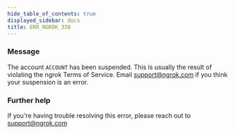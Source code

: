```yaml
---
hide_table_of_contents: true
displayed_sidebar: docs
title: ERR_NGROK_338
---
```


### Message

The account `ACCOUNT` has been suspended.
This is usually the result of violating the ngrok Terms of Service.
Email support@ngrok.com if you think your suspension is an error.

<ErrorDetails />

### Further help

If you're having trouble resolving this error, please reach out to [support@ngrok.com](mailto:support@ngrok.com?subject=Help%20with%20ERR_NGROK_338)
